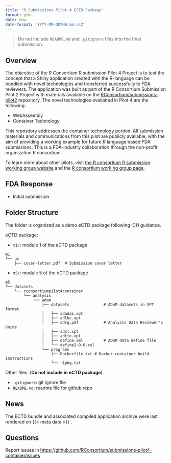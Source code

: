 ```yaml
---
title: "R Submissions Pilot 4 ECTD Package"
format: gfm
date: now
date-format: 'YYYY-MM-DDTHH:mm:ssZ'
---
```


> Do not include `README.md` and `.gitignore` files into the final submission. 

## Overview

The objective of the R Consortium R submission Pilot 4 Project is to test the concept that a Shiny application created with the R-language can be bundled with novel technologies and transferred successfully to FDA reviewers. The application was built as part of the R Consortium Submission Pilot 2 Project with materials available on the [RConsortium/submissions-pilot2](https://github.com/RConsortium/submissions-pilot2) repository, The novel technologies evaluated in Pilot 4 are the following:

* WebAssembly
* Container Technology

This repository addresses the container technology portion. All submission materials and communications from this pilot are publicly available, with the aim of providing a working example for future R language based FDA submissions. This is a FDA-industry collaboration through the non-profit organization R consortium.

To learn more about other pilots, visit [the R consortium R submission working group website](https://rconsortium.github.io/submissions-wg/) and the [R consortium working group page](https://www.r-consortium.org/projects/isc-working-groups).

## FDA Response 

- Initial submission

## Folder Structure 

The folder is organized as a demo eCTD package following ICH guidance. 

eCTD package: 

- `m1/`: module 1 of the eCTD package

```
m1
└── us
    ├── cover-letter.pdf  # Submission cover letter
```

- `m5/`: module 5 of the eCTD package

```
m5
└── datasets
    └── rconsortiumpilot4container
        └── analysis
            └── adam
                ├── datasets               # ADaM datasets in XPT format
                │   ├── adadas.xpt
                │   ├── adlbc.xpt
                │   ├── adrg.pdf           # Analysis Data Reviewer's Guide
                │   ├── adsl.xpt
                │   ├── adtte.xpt
                │   ├── define.xml         # ADaM data define file
                │   └── define2-0-0.xsl
                └── programs
                    ├── Dockerfile.txt # Docker container build instructions
                    └── r1pkg.txt
```

Other files: (**Do not include in eCTD package**)

- `.gitignore`: git ignore file
- `README.md`: readme file for github repo

## News

The ECTD bundle and associated compiled application archive were last rendered on {{< meta date >}} .

## Questions 

Report issues in <https://github.com/RConsortium/submissions-pilot4-container/issues>
